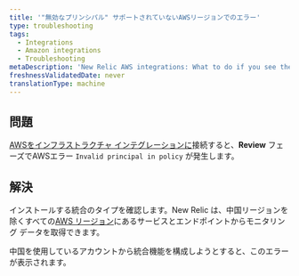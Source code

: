 ```yaml
---
title: '"無効なプリンシパル" サポートされていないAWSリージョンでのエラー'
type: troubleshooting
tags:
  - Integrations
  - Amazon integrations
  - Troubleshooting
metaDescription: 'New Relic AWS integrations: What to do if you see the "Invalid principal in policy" error message in the AWS portal.'
freshnessValidatedDate: never
translationType: machine
---
```


## 問題

[AWSをインフラストラクチャ インテグレーションに](/docs/integrations/amazon-integrations/get-started/connect-aws-services-infrastructure#connect)接続すると、<DNT>**Review**</DNT> フェーズでAWSエラー `Invalid principal in policy` が発生します。

## 解決

インストールする統合のタイプを確認します。New Relic は、中国リージョンを除くすべての[AWS リージョン](https://docs.aws.amazon.com/general/latest/gr/rande.html)にあるサービスとエンドポイントからモニタリング データを取得できます。

中国を使用しているアカウントから統合機能を構成しようとすると、このエラーが表示されます。
